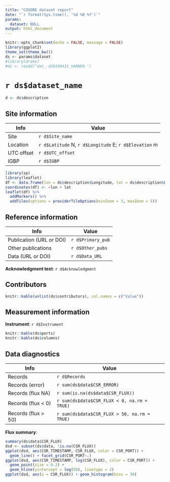 ```yaml
---
title: "COSORE dataset report"
date: "`r format(Sys.time(), '%d %B %Y')`"
params:
  dataset: NULL
output: html_document
---
```


```r
knitr::opts_chunk$set(echo = FALSE, message = FALSE)
library(ggplot2)
theme_set(theme_bw())
ds <- params$dataset
#library(drake)
#ds <- readd("dat_.d20190415_VARNER.")
```

# `r ds$dataset_name`


```r
d <- ds$description
```

## Site information

Info          |  Value
------------- | ----
Site          | `r d$Site_name`
Location      | `r d$Latitude` N, `r d$Longitude` E; `r d$Elevation` m
UTC offset    |  `r d$UTC_offset`
IGBP          | `r d$IGBP`

```r
library(sp)
library(leaflet)
df <- data.frame(lon = ds$description$Longitude, lat = ds$description$Latitude)
coordinates(df) <- ~lon + lat
leaflet(df) %>% 
  addMarkers() %>% 
  addTiles(options = providerTileOptions(minZoom = 3, maxZoom = 5))
```

## Reference information

Info            |  Value
--------------- | ----
Publication (URL or DOI)  | `r d$Primary_pub`
Other publications        | `r d$Other_pubs`
Data (URL or DOI)         | `r d$Data_URL`

**Acknowledgment text**: `r d$Acknowledgment`

## Contributors

```r
knitr::kable(unlist(ds$contributors), col.names = c("Value"))
```

## Measurement information

**Instrument**: `r d$Instrument`

```r
knitr::kable(ds$ports)
knitr::kable(ds$columns)
```

## Data diagnostics

Info                |  Value
------------------- | ----
Records             | `r d$Records`
Records (error)     | `r sum(ds$data$CSR_ERROR)`
Records (flux NA)   | `r sum(is.na(ds$data$CSR_FLUX))`
Records (flux < 0)  | `r sum(ds$data$CSR_FLUX < 0, na.rm = TRUE)`
Records (flux > 50) | `r sum(ds$data$CSR_FLUX > 50, na.rm = TRUE)`

**Flux summary**:

```r
summary(ds$data$CSR_FLUX)
dsd <- subset(ds$data, !is.na(CSR_FLUX))
ggplot(dsd, aes(CSR_TIMESTAMP, CSR_FLUX, color = CSR_PORT)) + 
  geom_line() + facet_grid(CSR_PORT~.)
ggplot(dsd, aes(CSR_TIMESTAMP, log(CSR_FLUX), color = CSR_PORT)) +
  geom_point(size = 0.2) + 
  geom_hline(yintercept = log(50), linetype = 2)
ggplot(dsd, aes(x = CSR_FLUX)) + geom_histogram(bins = 30)
```
